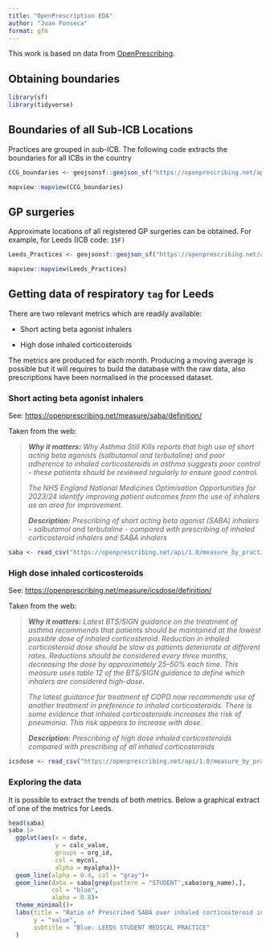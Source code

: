 ```yaml
---
title: "OpenPrescription EDA"
author: "Juan Fonseca"
format: gfm
---
```


This work is based on data from [OpenPrescribing](https://openprescribing.net/).

## Obtaining boundaries

```r
library(sf)
library(tidyverse)
```

## Boundaries of all Sub-ICB Locations

Practices are grouped in sub-ICB. The following code extracts the boundaries for all ICBs in the country

```r
CCG_boundaries <- geojsonsf::geojson_sf("https://openprescribing.net/api/1.0/org_location/?org_type=ccg")
```

```r
mapview::mapview(CCG_boundaries)
```

## GP surgeries

Approximate locations of all registered GP surgeries can be obtained. For example, for Leeds (ICB code: `15F)`

```r
Leeds_Practices <- geojsonsf::geojson_sf("https://openprescribing.net/api/1.0/org_location/?q=15F")
```

```r
mapview::mapview(Leeds_Practices)
```

## Getting data of respiratory `tag` for Leeds

There are two relevant metrics which are readily available:

-   Short acting beta agonist inhalers

-   High dose inhaled corticosteroids

The metrics are produced for each month. Producing a moving average is possible but it will requires to build the database with the raw data, also prescriptions have been normalised in the processed dataset.

### Short acting beta agonist inhalers

See: <https://openprescribing.net/measure/saba/definition/>

Taken from the web:

> ***Why it matters:** Why Asthma Still Kills reports that high use of short acting beta agonists (salbutamol and terbutaline) and poor adherence to inhaled corticosteroids in asthma suggests poor control - these patients should be reviewed regularly to ensure good control.*
>
> *The NHS England National Medicines Optimisation Opportunities for 2023/24 identify improving patient outcomes from the use of inhalers as an area for improvement.*
>
> ***Description:** Prescribing of short acting beta agonist (SABA) inhalers - salbutamol and terbutaline - compared with prescribing of inhaled corticosteroid inhalers and SABA inhalers*

```r
saba <- read_csv("https://openprescribing.net/api/1.0/measure_by_practice/?format=csv&org=15F&parent_org_type=ccg&measure=saba")
```

### High dose inhaled corticosteroids

See: <https://openprescribing.net/measure/icsdose/definition/>

Taken from the web:

> ***Why it matters:** Latest BTS/SIGN guidance on the treatment of asthma recommends that patients should be maintained at the lowest possible dose of inhaled corticosteroid. Reduction in inhaled corticosteroid dose should be slow as patients deteriorate at different rates. Reductions should be considered every three months, decreasing the dose by approximately 25–50% each time. This measure uses table 12 of the BTS/SIGN guidance to define which inhalers are considered high-dose.*
>
> *The latest guidance for treatment of COPD now recommends use of another treatment in preference to inhaled corticosteroids. There is some evidence that inhaled corticosteroids increases the risk of pneumonia. This risk appears to increase with dose.*
>
> ***Description:** Prescribing of high dose inhaled corticosteroids compared with prescribing of all inhaled corticosteroids*

```r
icsdose <- read_csv("https://openprescribing.net/api/1.0/measure_by_practice/?format=csv&org=15F&parent_org_type=ccg&measure=icsdose")
```

### Exploring the data

It is possible to extract the trends of both metrics. Below a graphical extract of one of the metrics for Leeds.

```r
head(saba)
saba |> 
  ggplot(aes(x = date,
             y = calc_value,
             groups = org_id,
             col = mycol,
             alpha = myalpha))+
  geom_line(alpha = 0.4, col = "gray")+
  geom_line(data = saba[grep(pattern = "STUDENT",saba$org_name),],
            col = "blue",
            alpha = 0.8)+
  theme_minimal()+
  labs(title = "Ratio of Prescribed SABA over inhaled corticosteroid inhalers + SABA",
       y = "value",
       subtitle = "Blue: LEEDS STUDENT MEDICAL PRACTICE"
  )
```
